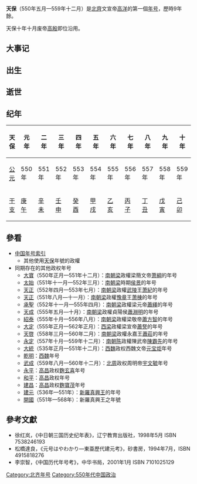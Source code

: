 {{noteTA
|1=zh-hans:元宝炬; zh-hant:元寶炬;
}}
{{Eranamebox|年号=天保
|起讫时间= 550年五月—559年十二月
|政权= 北齊
|帝王= 文宣帝高洋
|历时= 9年餘
|timeline= <timeline>
ImageSize  = width:200 height:50
PlotArea   = width:180 height:30 left:10 bottom:20
TimeAxis   = orientation:horizontal
DateFormat = yyyy
Period     = from:439 till:581
AlignBars  = early
ScaleMajor = increment:37 start:439
Colors =
  id:canvas value:rgb(1,1,0.85)
BackgroundColors = canvas:canvas
PlotData =
  width:15 color:black
  bar:era from:start till:end
  bar:era from:550 till:577 color:red
  bar:era from:550 till:559 color:green
  bar:era from:550 till:559 color:blue
</timeline>
|说明= <span style="color: blue">天保</span>在'''北朝'''、<span style="color: red">北齊</span>和<span style="color: green">高洋</span>时期的位置。
}}

'''天保'''（550年五月—559年十二月）是[[北齊|北齊]]文宣帝[[高洋|高洋]]的第一個[[年号|年号]]，歷時9年餘。

天保十年十月废帝[[高殷|高殷]]即位沿用。

==大事记==
==出生==
==逝世==
==纪年==
{| class="wikitable"
!天保!!元年!!二年!!三年!!四年!!五年!!六年!!七年!!八年!!九年!!十年
|-
![[公元纪年|公元]]
|550年||551年||552年||553年||554年||555年||556年||557年||558年||559年
|-
![[干支纪年|干支]]
|[[庚午|庚午]]||[[辛未|辛未]]||[[壬申|壬申]]||[[癸酉|癸酉]]||[[甲戌|甲戌]]||[[乙亥|乙亥]]||[[丙子|丙子]]||[[丁丑|丁丑]]||[[戊寅|戊寅]]||[[己卯|己卯]]
|}

==參看==
*[[中国年号索引|中国年号索引]]
**其他使用[[天保|天保]]年號的政權
*同期存在的其他政权年号
**[[大宝_(南梁)|大寶]]（550年正月—551年十二月）：[[南朝梁|南朝梁]]政權梁簡文帝[[萧綱|萧綱]]的年号
**[[太始_(侯景)|太始]]（551年十一月—552年三月）：[[南朝梁|南朝梁]]時期[[侯景|侯景]]的年号
**[[天正_(蕭紀)|天正]]（552年四月—553年七月）：[[南朝梁|南朝梁]]政權[[武陵|武陵]]王[[萧紀|萧紀]]的年号
**[[天正_(南梁)|天正]]（551年八月—十一月）：[[南朝梁|南朝梁]]政權[[豫章|豫章]]王[[萧棟|萧棟]]的年号
**[[承聖|承聖]]（552年十一月—555年四月）：[[南朝梁|南朝梁]]政權梁元帝[[蕭繹|蕭繹]]的年号
**[[天成_(南梁)|天成]]（555年五月—十月）：[[南朝梁|南朝梁]]政權貞陽侯[[蕭淵明|蕭淵明]]的年号
**[[紹泰|紹泰]]（555年十月—556年八月）：[[南朝梁|南朝梁]]政權梁敬帝[[蕭方智|蕭方智]]的年号
**[[大定_(西梁)|大定]]（555年正月—562年正月）：[[西梁|西梁]]政權梁宣帝[[蕭詧|蕭詧]]的年号
**[[天启_(萧庄)|天啓]]（558年三月—560年二月）：[[南朝梁|南朝梁]]政權永嘉王[[蕭莊|蕭莊]]的年号
**[[永定_(南朝陳)|永定]]（557年十月—559年十二月）：[[南朝陈|南朝陈]]政權陳武帝[[陳霸先|陳霸先]]的年号
**[[大统_(西魏)|大統]]（535年正月—551年十二月）：[[西魏|西魏]]政权西魏文帝[[元宝炬|元宝炬]]年号
**[[乾明|乾明]]：[[西魏|西魏]]年号
**[[武成_(北周)|武成]]（559年八月—560年十二月）：[[北周|北周]]政权周明帝[[宇文毓|宇文毓]]年号
**[[永平_(高昌)|永平]]：[[高昌|高昌]]政权[[麴玄喜|麴玄喜]]年号
**[[和平_(高昌)|和平]]：[[高昌|高昌]]政权年号
**[[建昌_(高昌)|建昌]]：[[高昌|高昌]]政权[[麴寶茂|麴寶茂]]年号
**[[建元_(新羅)|建元]]（536年—551年）：[[新羅|新羅]][[真興王|真興王]]的年号
**[[開國_(新羅)|開國]]（551年—568年）：新羅真興王之年號

==參考文獻==
*徐红岚，《中日朝三国历史纪年表》，辽宁教育出版社，1998年5月 ISBN 7538246193
*松橋達良，《元号はやわかり—東亜歷代建元考》，砂書房，1994年7月，ISBN 4915818276
*李崇智，《中国历代年号考》，中华书局，2001年1月 ISBN 7101025129

{{年号|東魏年號：[[武定_(东魏)|武定]]|[[中国年号索引|北齐年号]]|[[乾明|乾明]]}}
{{魏晋南北朝年号}}
[[Category:北齐年号|Category:北齐年号]]
[[Category:550年代中国政治|Category:550年代中国政治]]